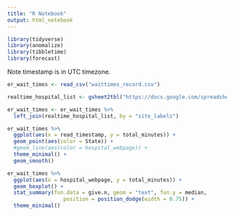 ```yaml
---
title: "R Notebook"
output: html_notebook
---
```

```r
library(tidyverse)
library(anomalize)
library(tibbletime)
library(forecast)
```

Note timestamp is in UTC timezone. 
```r
er_wait_times <- read_csv("waittimes_record.csv")

realtime_hospital_list <- gsheet2tbl("https://docs.google.com/spreadsheets/d/1MCiyFx-kC2Et88taXHt49x4W0PTJboJ93A-SmZ9Ed4Q/edit?usp=sharing")

er_wait_times <- er_wait_times %>% 
  left_join(realtime_hospital_list, by = "site_labels")
```


```r
er_wait_times %>% 
  ggplot(aes(x = read_timestamp, y = total_minutes)) + 
  geom_point(aes(color = State)) +
  #geom_line(aes(color = hospital_webpage)) + 
  theme_minimal() +
  geom_smooth() 
```

```r
er_wait_times %>% 
  ggplot(aes(x = hospital_webpage, y = total_minutes)) +
  geom_boxplot() + 
  stat_summary(fun.data = give.n, geom = "text", fun.y = median,
                  position = position_dodge(width = 0.75)) +
  theme_minimal()
```

